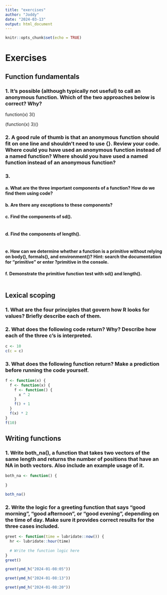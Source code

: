 ```yaml
---
title: "exercises"
author: "Joddy"
date: "2024-03-13"
output: html_document
---
```


```r
knitr::opts_chunk$set(echo = TRUE)
```

# Exercises

## Function fundamentals

### 1. It’s possible (although typically not useful) to call an anonymous function. Which of the two approaches below is correct? Why?

function(x) 3()

(function(x) 3)()

### 2. A good rule of thumb is that an anonymous function should fit on one line and shouldn’t need to use {}. Review your code. Where could you have used an anonymous function instead of a named function? Where should you have used a named function instead of an anonymous function?


### 3.

#### a. What are the three important components of a function? How do we find them using code?


#### b. Are there any exceptions to these components?


#### c. Find the components of sd().

```r

```

#### d. Find the components of length().

```r

```

#### e. How can we determine whether a function is a primitive without relying on body(), formals(), and environment()? Hint: search the documentation for "primitive" or enter ?primitive in the console.


#### f. Demonstrate the primitive function test with sd() and length().

```r

```

## Lexical scoping

### 1. What are the four principles that govern how R looks for values? Briefly describe each of them.


### 2. What does the following code return? Why? Describe how each of the three c’s is interpreted.

```r
c <- 10
c(c = c)
```

### 3. What does the following function return? Make a prediction before running the code yourself.

```r
f <- function(x) {
  f <- function(x) {
    f <- function() {
      x ^ 2
    }
    f() + 1
  }
  f(x) * 2
}
f(10)
```

## Writing functions

### 1. Write both_na(), a function that takes two vectors of the same length and returns the number of positions that have an NA in both vectors. Also include an example usage of it.

```r
both_na <- function() {
  
}

both_na()
```

### 2. Write the logic for a greeting function that says “good morning”, “good afternoon”, or “good evening”, depending on the time of day. Make sure it provides correct results for the three cases included.

```r
greet <- function(time = lubridate::now()) {
  hr <- lubridate::hour(time)
  
  # Write the function logic here
}
greet()

greet(ymd_h("2024-01-08:05"))

greet(ymd_h("2024-01-08:13"))

greet(ymd_h("2024-01-08:20"))
```